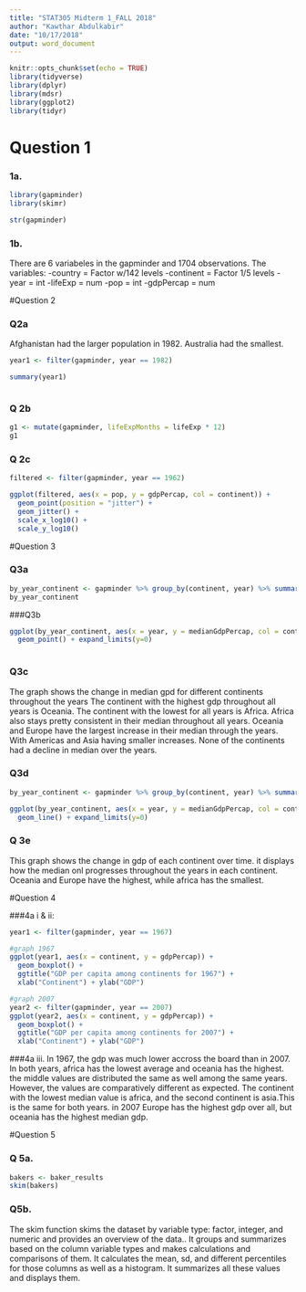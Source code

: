 ```yaml
---
title: "STAT305 Midterm 1_FALL 2018"
author: "Kawthar Abdulkabir"
date: "10/17/2018"
output: word_document
---
```


```r
knitr::opts_chunk$set(echo = TRUE)
library(tidyverse)
library(dplyr)
library(mdsr)
library(ggplot2)
library(tidyr)


```

# Question 1

### 1a.

```r
library(gapminder)
library(skimr)

str(gapminder)
```
### 1b.
There are 6 variabeles in the gapminder and 1704 observations. The variables:
-country = Factor w/142 levels
-continent = Factor 1/5 levels
-year = int
-lifeExp = num
-pop = int
-gdpPercap = num

#Question 2

### Q2a

Afghanistan had the larger population in 1982. Australia had the smallest.


```r

year1 <- filter(gapminder, year == 1982) 

summary(year1)



```


### Q 2b

```r
g1 <- mutate(gapminder, lifeExpMonths = lifeExp * 12)
g1
```

### Q 2c

```r


filtered <- filter(gapminder, year == 1962)

ggplot(filtered, aes(x = pop, y = gdpPercap, col = continent)) +
  geom_point(position = "jitter") +
  geom_jitter() + 
  scale_x_log10() + 
  scale_y_log10() 
```
#Question 3

### Q3a

```r
by_year_continent <- gapminder %>% group_by(continent, year) %>% summarize(medianGdpPercap = median(gdpPercap)) 
by_year_continent

```


###Q3b

```r

ggplot(by_year_continent, aes(x = year, y = medianGdpPercap, col = continent))+
  geom_point() + expand_limits(y=0)
  

```
### Q3c

The graph shows the change in median gpd for different continents throughout the years The continent with the highest gdp throughout all years is Oceania. The continent with the lowest for all years is Africa. Africa also stays pretty consistent in their median throughout all years.  Oceania and Europe have the largest increase in their median through the years. With Americas and Asia having smaller increases. None of the continents had a decline in median over the years.

### Q3d

```r

by_year_continent <- gapminder %>% group_by(continent, year) %>% summarize(medianGdpPercap = median(gdpPercap))

ggplot(by_year_continent, aes(x = year, y = medianGdpPercap, col = continent))+
  geom_line() + expand_limits(y=0)

```

### Q 3e

This graph shows the change in gdp of each continent over time. it displays how the median onl progresses throughout the years in each continent. Oceania and Europe have the highest, while africa has the smallest.



#Question 4

###4a i & ii:

```r

year1 <- filter(gapminder, year == 1967) 

#graph 1967
ggplot(year1, aes(x = continent, y = gdpPercap)) +
  geom_boxplot() +
  ggtitle("GDP per capita among continents for 1967") +
  xlab("Continent") + ylab("GDP")

#graph 2007
year2 <- filter(gapminder, year == 2007)
ggplot(year2, aes(x = continent, y = gdpPercap)) +
  geom_boxplot() +
  ggtitle("GDP per capita among continents for 2007") +
  xlab("Continent") + ylab("GDP")

```

###4a iii. 
In 1967, the gdp was much lower accross the board than in 2007. In both years, africa has the lowest average and oceania has the highest. the middle values are distributed the same as well among the same years. However, the values are comparatively different as expected. The continent with the lowest median value is africa, and the second continent is asia.This is the same for both years. in 2007 Europe has the highest gdp over all, but oceania has the highest median gdp.


#Question 5

### Q 5a.
```r
bakers <- baker_results
skim(bakers)

```

### Q5b.

The skim function skims the dataset by variable type: factor, integer, and numeric and provides an overview of the data.. It groups and summarizes based on the column variable types and  makes calculations and comparisons of them. It calculates the mean, sd, and different percentiles for those columns as well as a histogram. It summarizes all these values and displays them.